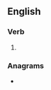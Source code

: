 ==English==

===Verb===
{{head|en|verb form}}

# {{en-third-person singular of|pierce}}

===Anagrams===
* {{anagrams|en|piecers|precise|recipes}}